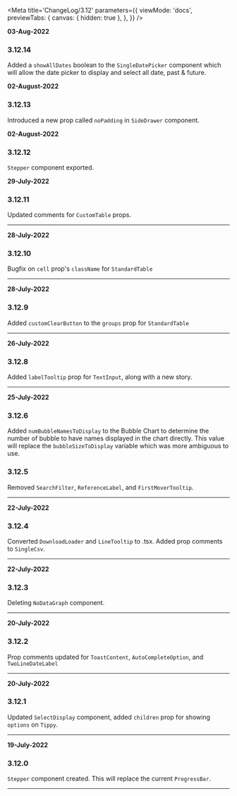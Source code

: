 <!--ATTENTION -->
<!--When updating this file, please add the newest comments at the top of the file so they are displayed first -->
<!--Changes should include any functional changes made to the component and how that affects the component/function usage -->
<!--or changes made to the Types (and what effect that will have for the component/function) -->


<Meta
  title='ChangeLog/3.12'
  parameters={{
    viewMode: 'docs',
    previewTabs: {
      canvas: { hidden: true },
    },
  }}
/>

<!-- INSERT NEW UPDATE HERE -->
<!-- Include date, version & the change and it's functional effects -->

**03-Aug-2022**

### 3.12.14

Added a `showAllDates` boolean to the `SingleDatePicker` component which will
allow the date picker to display and select all date, past & future.

**02-August-2022**

### 3.12.13

Introduced a new prop called `noPadding` in `SideDrawer` component.

**02-August-2022**

### 3.12.12

`Stepper` component exported.

**29-July-2022**

### 3.12.11

Updated comments for `CustomTable` props.

---

**28-July-2022**

### 3.12.10

Bugfix on `cell` prop's `className` for `StandardTable`

---

**28-July-2022**

### 3.12.9

Added `customClearButton` to the `groups` prop for `StandardTable`

---

**26-July-2022**

### 3.12.8

Added `labelTooltip` prop for `TextInput`, along with a new story.

---

**25-July-2022**

### 3.12.6

Added `numBubbleNamesToDisplay` to the Bubble Chart to determine the number of bubble to have names
displayed in the chart directly. This value will replace the `bubbleSizeToDisplay` variable which was
more ambiguous to use.

### 3.12.5

Removed `SearchFilter`, `ReferenceLabel`, and `FirstMoverTooltip`.

---

**22-July-2022**

### 3.12.4

Converted `DownloadLoader` and `LineTooltip` to .tsx. Added prop comments to `SingleCsv`.

---

**22-July-2022**

### 3.12.3

Deleting `NoDataGraph` component.

---

**20-July-2022**

### 3.12.2

Prop comments updated for `ToastContent`, `AutoCompleteOption`, and `TwoLineDateLabel`

---

**20-July-2022**

### 3.12.1

Updated `SelectDisplay` component, added `children` prop for showing `options` on `Tippy`.

---

**19-July-2022**

### 3.12.0

`Stepper` component created. This will replace the current `ProgressBar`.

---
